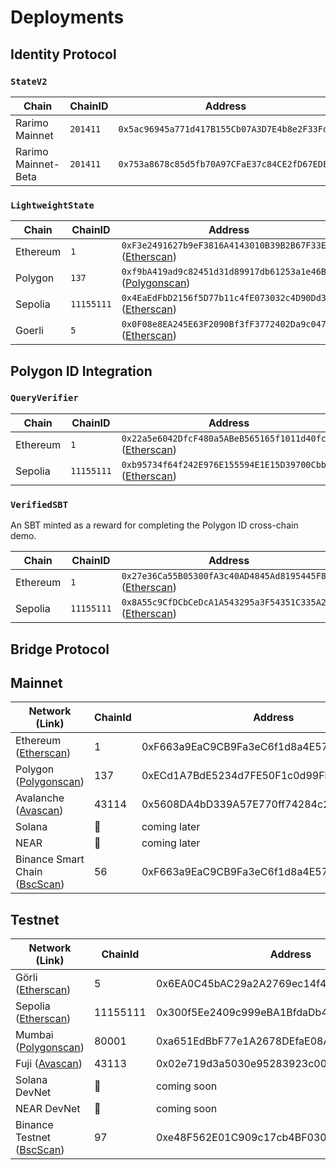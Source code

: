 ---
---

# Deployments

## Identity Protocol

### `StateV2`

|Chain| ChainID| Address|
| --- | --- | --- |
| Rarimo Mainnet | `201411` | `0x5ac96945a771d417B155Cb07A3D7E4b8e2F33FdE` |
| Rarimo Mainnet-Beta | `201411` | `0x753a8678c85d5fb70A97CFaE37c84CE2fD67EDE8` |

### `LightweightState`

|Chain| ChainID| Address|
| --- | --- | --- |
| Ethereum | `1` | `0xF3e2491627b9eF3816A4143010B39B2B67F33E55` \([Etherscan](https://etherscan.io/address/0xF3e2491627b9eF3816A4143010B39B2B67F33E55)\) |
| Polygon | `137` | `0xf9bA419ad9c82451d31d89917db61253a1e46B3C` \([Polygonscan](https://polygonscan.com/address/0xf9bA419ad9c82451d31d89917db61253a1e46B3C)\) |
| Sepolia | `11155111` | `0x4EaEdFbD2156f5D77b11c4fE073032c4D90Dd315` \([Etherscan](https://sepolia.etherscan.io/address/0x4EaEdFbD2156f5D77b11c4fE073032c4D90Dd315)\) |
| Goerli | `5` | `0x0F08e8EA245E63F2090Bf3fF3772402Da9c047ee` \([Etherscan](https://goerli.etherscan.io/address/0x0F08e8EA245E63F2090Bf3fF3772402Da9c047ee)\) |


## Polygon ID Integration

### `QueryVerifier`

|Chain| ChainID| Address|
| --- | --- | --- |
| Ethereum | `1` | `0x22a5e6042DfcF480a5ABeB565165f1011d40fc0E` \([Etherscan](https://etherscan.io/address/0x22a5e6042DfcF480a5ABeB565165f1011d40fc0E)\) |
| Sepolia | `11155111` | `0xb95734f64f242E976E155594E1E15D39700Cbb26` \([Etherscan](https://sepolia.etherscan.io/address/0xb95734f64f242E976E155594E1E15D39700Cbb26)\) |


### `VerifiedSBT`

An SBT minted as a reward for completing the Polygon ID cross-chain demo.

|Chain| ChainID| Address|
| --- | --- | --- |
| Ethereum | `1` | `0x27e36Ca55B05300fA3c40AD4845Ad8195445F87e` \([Etherscan](https://etherscan.io/address/0x27e36Ca55B05300fA3c40AD4845Ad8195445F87e)\) |
| Sepolia | `11155111` | `0x8A55c9CfDCbCeDcA1A543295a3F54351C335A20f` \([Etherscan](https://sepolia.etherscan.io/address/0x8A55c9CfDCbCeDcA1A543295a3F54351C335A20f)\) |


## Bridge Protocol

## Mainnet

| Network (Link) | ChainId | Address |
| --- | --- | --- |
| Ethereum ([Etherscan](https://etherscan.io/address/0xF663a9EaC9CB9Fa3eC6f1d8a4E5716a41A1752b6)) | 1 | 0xF663a9EaC9CB9Fa3eC6f1d8a4E5716a41A1752b6 |
| Polygon ([Polygonscan](https://polygonscan.com/address/0xECd1A7BdE5234d7FE50F1c0d99Fb66A7bbc10Df2)) | 137 | 0xECd1A7BdE5234d7FE50F1c0d99Fb66A7bbc10Df2 |
| Avalanche ([Avascan](https://avascan.info/blockchain/all/address/0x5608DA4bD339A57E770ff74284c2aB93EFAcAe03)) | 43114 | 0x5608DA4bD339A57E770ff74284c2aB93EFAcAe03 |
| Solana | 🚫 | coming later |
| NEAR | 🚫 | coming later|
| Binance Smart Chain ([BscScan](https://bscscan.com/address/0xF663a9EaC9CB9Fa3eC6f1d8a4E5716a41A1752b6)) | 56 | 0xF663a9EaC9CB9Fa3eC6f1d8a4E5716a41A1752b6 |

## Testnet

| Network (Link) | ChainId | Address |
| --- | --- | --- |
| Görli ([Etherscan](https://goerli.etherscan.io/address/0x6EA0C45bAC29a2A2769ec14f4BCD959b07780106)) | 5 | 0x6EA0C45bAC29a2A2769ec14f4BCD959b07780106 |
| Sepolia ([Etherscan](https://sepolia.etherscan.io/address/0x300f5Ee2409c999eBA1BfdaDb4cF5D16a45500Ac)) | 11155111 | 0x300f5Ee2409c999eBA1BfdaDb4cF5D16a45500Ac |
| Mumbai ([Polygonscan](https://mumbai.polygonscan.com/address/0xa651EdBbF77e1A2678DEfaE08A33c5004b491457)) | 80001 | 0xa651EdBbF77e1A2678DEfaE08A33c5004b491457 |
| Fuji ([Avascan](https://testnet.avascan.info/blockchain/all/address/0x02e719d3a5030e95283923c00dbccf3c745740e8)) | 43113 | 0x02e719d3a5030e95283923c00dbccf3c745740e8 |
| Solana DevNet | 🚫 | coming soon |
| NEAR DevNet | 🚫 | coming soon |
| Binance Testnet ([BscScan](https://testnet.bscscan.com/address/0xe48F562E01C909c17cb4BF0304C5Cb07A5158603)) | 97 | 0xe48F562E01C909c17cb4BF0304C5Cb07A5158603 |
